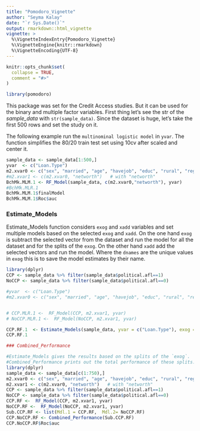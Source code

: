 ```yaml
---
title: "Pomodoro_Vignette"
author: "Seyma Kalay"
date: "`r Sys.Date()`"
output: rmarkdown::html_vignette
vignette: >
  %\VignetteIndexEntry{Pomodoro_Vignette}
  %\VignetteEngine{knitr::rmarkdown}
  %\VignetteEncoding{UTF-8}
---
```


```r
knitr::opts_chunk$set(
  collapse = TRUE,
  comment = "#>"
)
```

```r
library(pomodoro)
```

This package was set for the Credit Access studies. But it can be used for the binary and multiple factor variables. 
First thing let's see the str of the *sample_data* with `str(sample_data)`. Since the dataset is huge, let's take the first 500 rows and set the study on it.

The following example run the `multinominal logistic model` in `yvar`. The function simplifies the 80/20 train test set using 10cv after scaled and center it.

```r
sample_data <- sample_data[1:500,]
yvar  <- c("Loan.Type")
m2.xvar0 <- c("sex", "married", "age", "havejob", "educ", "rural", "region","income","political.afl")
#m2.xvar1 <- c(m2.xvar0, "networth")   # with "networth"
BchMk.MLM.1 <- RF_Model(sample_data, c(m2.xvar0,"networth"), yvar)
#BchMk.MLR.1
BchMk.MLM.1$finalModel
BchMk.MLM.1$Roc$auc
```


### Estimate_Models

Estimate_Models function considers `exog` and `xadd` variables and set multiple models based on the selected `exog` and `xadd`.
On the one hand `exog` is subtract the selected vector from the dataset and run the model for all the dataset and for the splits of the `exog`.
On the other hand `xadd` add the selected vectors and run the model.
Where the `dnames` are the unique values in `exog` this is to save the model estimates by their name.

```r
library(dplyr)
CCP <- sample_data %>% filter(sample_data$political.afl==1)
NoCCP <- sample_data %>% filter(sample_data$political.afl==0)

#yvar  <- c("Loan.Type")
#m2.xvar0 <- c("sex", "married", "age", "havejob", "educ", "rural", "region","income","political.afl") #, "ethnicity" "class.of.HH",


# CCP.MLR.1 <-  RF_Model(CCP, m2.xvar1, yvar)
# NoCCP.MLR.1 <-  RF_Model(NoCCP, m2.xvar1, yvar)

CCP.RF.1  <- Estimate_Models(sample_data, yvar = c("Loan.Type"), exog = "political.afl", xvec = m2.xvar0, xadd="networth", type="RF", dnames=c("0","1"))
CCP.RF.1
```



```r
### Combined_Performance

#Estimate_Models gives the results based on the splits of the `exog`. 
#Combined_Performance prints out the total performance of these splits.
library(dplyr)
sample_data <- sample_data[c(1:750),]
m2.xvar0 <- c("sex", "married", "age", "havejob", "educ", "rural", "region","income") #, "ethnicity" "class.of.HH",
m2.xvar1 <- c(m2.xvar0, "networth")   # with "networth"
CCP <- sample_data %>% filter(sample_data$political.afl==1)
NoCCP <- sample_data %>% filter(sample_data$political.afl==0)
CCP.RF <-  RF_Model(CCP, m2.xvar1, yvar)
NoCCP.RF <-  RF_Model(NoCCP, m2.xvar1, yvar)
Sub.CCP.RF <- list(Mdl.1 = CCP.RF,  Mdl.2= NoCCP.RF)
CCP.NoCCP.RF <- Combined_Performance(Sub.CCP.RF)
CCP.NoCCP.RF$Roc$auc
```

